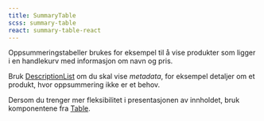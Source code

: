 ```yaml
---
title: SummaryTable
scss: summary-table
react: summary-table-react
---
```



<Ingress>
    Oppsummeringstabeller brukes for eksempel til å vise produkter som ligger i en handlekurv med informasjon om navn og
    pris.
</Ingress>

<ComponentExample component={SummaryTableExample} codeExample={summaryTableExampleCode} />

Bruk [DescriptionList](/komponenter/descriptionlist) om du skal vise _metadata_, for eksempel detaljer om et produkt, hvor oppsummering ikke er et behov.

Dersom du trenger mer fleksibilitet i presentasjonen av innholdet, bruk komponentene fra [Table](/komponenter/table).
